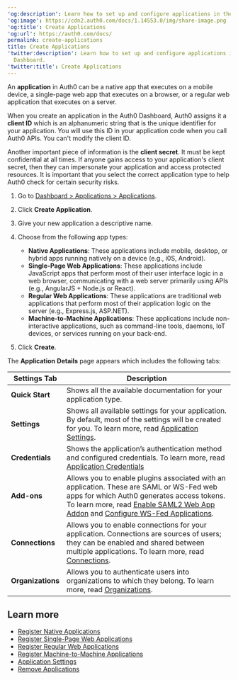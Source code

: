 ---
'og:description': Learn how to set up and configure applications in the Auth0 Dashboard.
'og:image': https://cdn2.auth0.com/docs/1.14553.0/img/share-image.png
'og:title': Create Applications
'og:url': https://auth0.com/docs/
permalink: create-applications
title: Create Applications
'twitter:description': Learn how to set up and configure applications in the Auth0
  Dashboard.
'twitter:title': Create Applications
---
An **application** in Auth0 can be a native app that executes on a mobile device, a single-page web app that executes on a browser, or a regular web application that executes on a server.

When you create an application in the <Tooltip tip="Auth0 Dashboard: Auth0's main product to configure your services." cta="View Glossary" href="/docs/glossary?term=Auth0+Dashboard">Auth0 Dashboard</Tooltip>, Auth0 assigns it a **<Tooltip tip="Auth0 Dashboard: Auth0's main product to configure your services." cta="View Glossary" href="/docs/glossary?term=client+ID">client ID</Tooltip>** which is an alphanumeric string that is the unique identifier for your application. You will use this ID in your application code when you call Auth0 APIs. You can't modify the client ID.

Another important piece of information is the **<Tooltip tip="Client Secret: Secret used by a client (application) to authenticate with the Authorization Server; it should be known to only the client and the Authorization Server and must be sufficiently random to not be guessable." cta="View Glossary" href="/docs/glossary?term=client+secret">client secret</Tooltip>**. It must be kept confidential at all times. If anyone gains access to your application's client secret, then they can impersonate your application and access protected resources. It is important that you select the correct application type to help Auth0 check for certain security risks.

1. Go to [Dashboard > Applications > Applications](https://manage.auth0.com/#/applications).
2. Click **Create Application**.
3. Give your new application a descriptive name.
4. Choose from the following app types:

   * **Native Applications**: These applications include mobile, desktop, or hybrid apps running natively on a device (e.g., i0S, Android).
   * **Single-Page Web Applications**: These applications include JavaScript apps that perform most of their user interface logic in a web browser, communicating with a web server primarily using APIs (e.g., AngularJS + Node.js or React).
   * **Regular Web Applications**: These applications are traditional web applications that perform most of their application logic on the server (e.g., Express.js, ASP.NET).
   * **Machine-to-Machine Applications**: These applications include non-interactive applications, such as command-line tools, daemons, IoT devices, or services running on your back-end.
5. Click **Create**.

The **Application** **Details** page appears which includes the following tabs:

<table class="table"><thead>
<tr>
<th><strong>Settings Tab</strong></th>
<th><strong>Description</strong></th>
</tr>
</thead>
<tbody>
<tr>
<td><strong>Quick Start</strong></td>
<td>Shows all the available documentation for your application type.</td>
</tr>
<tr>
<td><strong>Settings</strong></td>
<td>Shows all available settings for your application. By default, most of the settings will be created for you. To learn more, read <a href="/docs/get-started/applications/application-settings">Application Settings</a>.</td>
</tr>
<tr>
<td><strong>Credentials</strong></td>
<td>Shows the application’s authentication method and configured credentials. To learn more, read <a href="/docs/secure/application-credentials">Application Credentials</a></td>
</tr>
<tr>
<td><strong>Add-ons</strong></td>
<td>Allows you to enable plugins associated with an application. These are SAML or WS-Fed web apps for which Auth0 generates access tokens. To learn more, read <a href="/docs/authenticate/protocols/saml/saml-sso-integrations/enable-saml2-web-app-addon">Enable SAML2 Web App Addon</a> and <a href="/docs/get-started/applications/update-application-connections">Configure WS-Fed Applications</a>.</td>
</tr>
<tr>
<td><strong>Connections</strong></td>
<td>Allows you to enable connections for your application. Connections are sources of users; they can be enabled and shared between multiple applications. To learn more, read <a href="/docs/authenticate/identity-providers">Connections</a>.</td>
</tr>
<tr>
<td><strong>Organizations</strong></td>
<td>Allows you to authenticate users into organizations to which they belong. To learn more, read <a href="/docs/manage-users/organizations">Organizations</a>.</td>
</tr>
</tbody>
</table>

## Learn more

* [Register Native Applications](/docs/get-started/auth0-overview/create-applications/native-apps)
* [Register Single-Page Web Applications](/docs/get-started/auth0-overview/create-applications/single-page-web-apps)
* [Register Regular Web Applications](/docs/get-started/auth0-overview/create-applications/regular-web-apps)
* [Register Machine-to-Machine Applications](/docs/get-started/auth0-overview/create-applications/machine-to-machine-apps)
* [Application Settings](/docs/get-started/applications/application-settings)
* [Remove Applications](/docs/get-started/applications/remove-applications)